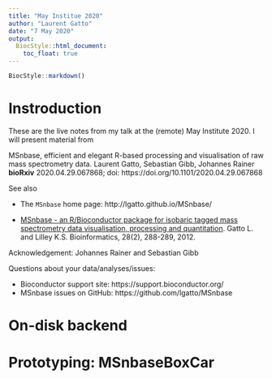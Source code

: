 ```yaml
---
title: "May Institue 2020"
author: "Laurent Gatto"
date: "7 May 2020"
output:
  BiocStyle::html_document:
    toc_float: true
---
```




```r
BiocStyle::markdown()
```

# Instroduction

These are the live notes from my talk at the (remote) May Institute
2020. I will present material from 

   MSnbase, efficient and elegant R-based processing and visualisation
   of raw mass spectrometry data. Laurent Gatto, Sebastian Gibb,
   Johannes Rainer **bioRxiv** 2020.04.29.067868; doi:
   https://doi.org/10.1101/2020.04.29.067868

See also

- The `MSnbase` home page: http://lgatto.github.io/MSnbase/

-  [MSnbase - an R/Bioconductor package for isobaric tagged mass
   spectrometry data visualisation, processing and
   quantitation](https://academic.oup.com/bioinformatics/article/28/2/288/199094). Gatto
   L. and Lilley K.S. Bioinformatics, 28(2), 288-289, 2012.

Acknowledgement: Johannes Rainer and Sebastian Gibb

Questions about your data/analyses/issues:

- Bioconductor support site: https://support.bioconductor.org/
- MSnbase issues on GitHub: https://github.com/lgatto/MSnbase


# On-disk backend

# Prototyping: MSnbaseBoxCar

